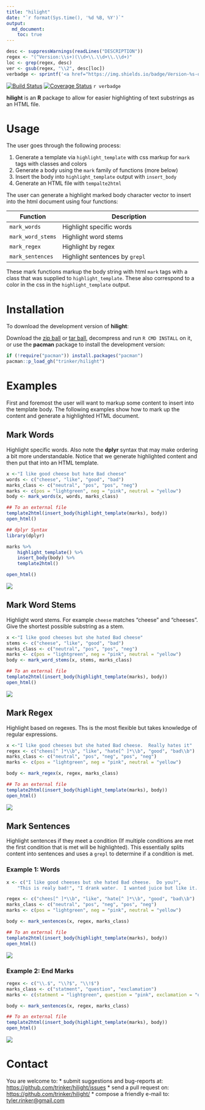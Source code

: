 ```yaml
---
title: "hilight"
date: "`r format(Sys.time(), '%d %B, %Y')`"
output:
  md_document:
    toc: true      
---
```


```r
desc <- suppressWarnings(readLines("DESCRIPTION"))
regex <- "(^Version:\\s+)(\\d+\\.\\d+\\.\\d+)"
loc <- grep(regex, desc)
ver <- gsub(regex, "\\2", desc[loc])
verbadge <- sprintf('<a href="https://img.shields.io/badge/Version-%s-orange.svg"><img src="https://img.shields.io/badge/Version-%s-orange.svg" alt="Version"/></a></p>', ver, ver)
````

[![Build Status](https://travis-ci.org/trinker/hilight.svg?branch=master)](https://travis-ci.org/trinker/hilight)
[![Coverage Status](https://coveralls.io/repos/trinker/hilight/badge.svg?branch=master)](https://coveralls.io/r/trinker/hilight?branch=master)
`r verbadge`

**hilight** is an **R** package to allow for easier highlighting of text substrings as an HTML file.  

# Usage

The user goes through the following process:

1. Generate a template via `highlight_template` with css markup for `mark` tags with classes and colors
2. Generate a body using the `mark` family of functions (more below)
3. Insert the body into `highlight_template` output with `insert_body`
4. Generate an HTML file with `tempalte2html`

The user can generate a highlight marked body character vector to insert into the html document using four functions:

| Function         |  Description                                          |
|------------------|-------------------------------------------------------|
| `mark_words`      | Highlight specific words                       |
| `mark_word_stems`      | Highlight word stems                       |
| `mark_regex`   | Highlight by regex                     |
| `mark_sentences`   | Highlight sentences by `grepl`                      |

These mark functions markup the body string with html `mark` tags with a class that was supplied to `highlight_template`.  These also correspond to a color in the css in the `highlight_template` output.

# Installation

To download the development version of **hilight**:

Download the [zip ball](https://github.com/trinker/hilight/zipball/master) or [tar ball](https://github.com/trinker/hilight/tarball/master), decompress and run `R CMD INSTALL` on it, or use the **pacman** package to install the development version:

```r
if (!require("pacman")) install.packages("pacman")
pacman::p_load_gh("trinker/hilight")
```
# Examples

First and foremost the user will want to markup some content to insert into the template body.  The following examples show how to mark up the content and generate a highlighted HTML document.

## Mark Words

Highlight specific words.  Also note the **dplyr** syntax that may make ordering a bit more understandable.  Notice that we generate highlighted content and then put that into an HTML template.

```r
x <-"I like good cheese but hate Bad cheese"
words <- c("cheese", "like", "good", "bad")
marks_class <- c("neutral", "pos", "pos", "neg")
marks <- c(pos = "lightgreen", neg = "pink", neutral = "yellow")
body <- mark_words(x, words, marks_class)

## To an external file
template2html(insert_body(highlight_template(marks), body))
open_html()

## dplyr Syntax
library(dplyr)

marks %>%
    highlight_template() %>%
    insert_body(body) %>%
    template2html()

open_html()
```

![](tools/figure/c1.png)

## Mark Word Stems

Highlight word stems. For example `cheese` matches "cheese" and "cheeses".  Give the shortest possible substring as a stem.

```r
x <-"I like good cheeses but she hated Bad cheese"
stems <- c("cheese", "like", "good", "bad")
marks_class <- c("neutral", "pos", "pos", "neg")
marks <- c(pos = "lightgreen", neg = "pink", neutral = "yellow")
body <- mark_word_stems(x, stems, marks_class)

## To an external file
template2html(insert_body(highlight_template(marks), body))
open_html()
```

![](tools/figure/c2.png)

## Mark Regex

Highlight based on regexes.  Ths is the most flexible but takes knowledge of regular expressions.

```r
x <-"I like good cheeses but she hated Bad cheese.  Really hates it"
regex <- c("chees[^ ]*\\b", "like", "hate[^ ]*\\b", "good", "bad\\b")
marks_class <- c("neutral", "pos", "neg", "pos", "neg")
marks <- c(pos = "lightgreen", neg = "pink", neutral = "yellow")

body <- mark_regex(x, regex, marks_class)

## To an external file
template2html(insert_body(highlight_template(marks), body))
open_html()
```

![](tools/figure/c3.png)

## Mark Sentences

Highlight sentences if they meet a condition (If multiple conditions are met the first condition that is met will be highlighted).  This essentially splits content into sentences and uses a `grepl` to determine if a condition is met.

### Example 1: Words

```r
x <- c("I like good cheeses but she hated Bad cheese.  Do you?",
    "This is realy bad!", "I drank water.  I wanted juice but like it. Why not?")

regex <- c("chees[^ ]*\\b", "like", "hate[^ ]*\\b", "good", "bad\\b")
marks_class <- c("neutral", "pos", "neg", "pos", "neg")
marks <- c(pos = "lightgreen", neg = "pink", neutral = "yellow")

body <- mark_sentences(x, regex, marks_class)

## To an external file
template2html(insert_body(highlight_template(marks), body))
open_html()
```

![](tools/figure/c4.png)

### Example 2: End Marks

```r
regex <- c("\\.$", "\\?$", "\\!$")
marks_class <- c("statment", "question", "exclamation")
marks <- c(statment = "lightgreen", question = "pink", exclamation = "orange")

body <- mark_sentences(x, regex, marks_class)

## To an external file
template2html(insert_body(highlight_template(marks), body))
open_html()
```

![](tools/figure/c5.png)

# Contact

You are welcome to:
* submit suggestions and bug-reports at: <https://github.com/trinker/hilight/issues>
* send a pull request on: <https://github.com/trinker/hilight/>
* compose a friendly e-mail to: <tyler.rinker@gmail.com>
